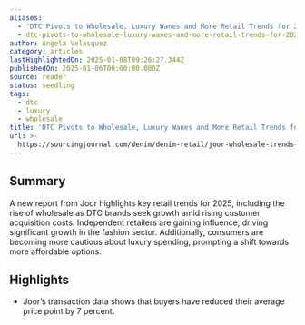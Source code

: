 ```yaml
---
aliases:
  - 'DTC Pivots to Wholesale, Luxury Wanes and More Retail Trends for 2025'
  - dtc-pivots-to-wholesale-luxury-wanes-and-more-retail-trends-for-2025
author: Angela Velasquez
category: articles
lastHighlightedOn: 2025-01-08T09:26:27.344Z
publishedOn: 2025-01-06T00:00:00.000Z
source: reader
status: seedling
tags:
  - dtc
  - luxury
  - wholesale
title: 'DTC Pivots to Wholesale, Luxury Wanes and More Retail Trends for 2025'
url: >-
  https://sourcingjournal.com/denim/denim-retail/joor-wholesale-trends-2025-dtc-luxury-brand-management-companies-independent-retailers-1234728915/?utm_source=Sailthru&utm_medium=email&utm_campaign=Issue:%202025-01-07%20Retail%20Dive:%20DTC%20%5Bissue:69263%5D&utm_term=Retail%20Dive:%20DTC
---
```

## Summary

A new report from Joor highlights key retail trends for 2025, including the rise of wholesale as DTC brands seek growth amid rising customer acquisition costs. Independent retailers are gaining influence, driving significant growth in the fashion sector. Additionally, consumers are becoming more cautious about luxury spending, prompting a shift towards more affordable options.

## Highlights

- Joor’s transaction data shows that buyers have reduced their average price point by 7 percent.
